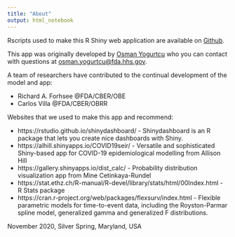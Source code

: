 ---
title: "About"
output: html_notebook
---

Rscripts used to make this R Shiny web application are available on [Github](https://github.com/ONYLAB/TTAnalysis).

This app was originally developed by [Osman Yogurtcu](https://github.com/ONYLAB) who you can contact with questions at <osman.yogurtcu@fda.hhs.gov>. 

A team of researchers have contributed to the continual development of the model and app:

* Richard A. Forhsee @FDA/CBER/OBE 
* Carlos Villa @FDA/CBER/OBRR

Websites that we used to make this app and recommend:

* https://rstudio.github.io/shinydashboard/ - Shinydashboard is an R package that lets you create nice dashboards with Shiny.
* https://alhill.shinyapps.io/COVID19seir/ - Versatile and sophisticated Shiny-based app for COVID-19 epidemiological modelling from Allison Hill
* https://gallery.shinyapps.io/dist_calc/ - Probability distribution visualization app from Mine Cetinkaya-Rundel
* https://stat.ethz.ch/R-manual/R-devel/library/stats/html/00Index.html - R Stats package
* https://cran.r-project.org/web/packages/flexsurv/index.html - Flexible parametric models for time-to-event data, including the Royston-Parmar spline model, generalized gamma and generalized F distributions.

November 2020, Silver Spring, Maryland, USA